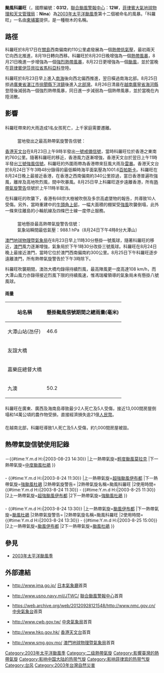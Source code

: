 {{Link style|time=2015-12-11T03:12:43+00:00}}
{{NoteTA
|G1=TyphoonNew
|G2=TyphoonOld
|G3=Weather
|G4=CWBTyphoonOld
|T=zh:颱風科羅旺 (2003年); zh-cn:强台风科罗旺 (2003年); zh-hk:颱風科羅旺 (2003年); zh-tw:中度颱風科羅旺 (2003年)
|1=zh:颱風科羅旺; zh-cn:强台风科罗旺; zh-hk:颱風科羅旺; zh-tw:中度颱風科羅旺
|skin=typhoon
}}
{{颱風基礎資訊
|颱風名稱             = 颱風科羅旺
|外文名稱             = Typhoon Krovanh
|外文語言             = 英語
|十分鐘平均風速JMA    = 65|JMA=knot
|十分鐘平均風速CWB    = 33|CWB=m/s
|十分鐘平均風速KMA    = 33|KMA=m/s
|十分鐘平均風速HKO    = 140
|十分鐘平均風速SMG    = 120
|十分鐘平均風速PAGASA = 120
|二分鐘平均風速       = 40|NMC=m/s
|一分鐘平均風速       = 90|SSHS=knot<!--JTWC-->
|代表圖像             = Typhoon Krovanh 25 aug 2003 0340Z.jpg
|代表圖像名稱         = 颱風科羅旺
|形成日期             = 2003年8月17日
|消散日期             = 2003年8月26日
|最低氣壓             = 970
|瞬間最大陣風         = 175
|財產損失             = 約5800萬[[美元|美元]]
|死傷人數             = 43
|影響地區             = {{PHI}}<br />{{TWN}}<br />{{HK}}<br />{{MACAU}}<br />{{CHNML}}<br /><!--影響地區只用{{CHNML}}就可以，因為影響的地區並不是影響的省份-->{{VNM}}
|備註                 = 
|颱風路徑圖           = Krovanh 2003 track.png
|風季年份             = 2003
|風季位置             = 太平洋
}}
'''颱風科羅旺'''（{{lang-en|'''Typhoon Krovanh'''}}，國際編號：'''0312'''，[[聯合颱風警報中心|聯合颱風警報中心]]：'''12W'''，[[菲律賓大氣地球物理和天文管理局|菲律賓大氣地球物理和天文管理局]]：'''Nina'''）為[[2003年太平洋颱風季|2003年太平洋颱風季]]第十二個被命名的風暴。「科羅旺」一名由[[柬埔寨|柬埔寨]]提供，是一種樹木的名稱。

==路徑==
{{phs wikify}}
科羅旺於8月17日在[[關島|關島]]西南偏南約110公里處發展為一個[[熱帶低氣壓|熱帶低氣壓]]，最初兩天它向西北推進，8月19日轉向西移。科羅旺於8月20日晚增強為一個[[熱帶風暴|熱帶風暴]]，8月21日晚進一步增強為一個[[強烈熱帶風暴|強烈熱帶風暴]]，8月22日更增強為一個[[颱風|颱風]]，並於當晚在[[菲律賓|菲律賓]][[伊莎貝拉省|伊莎貝拉省]][[:en:Maconacon,_Isabella|馬科亞科]]登陸。

科羅旺於8月23日早上進入[[南海|南海]]後向西北偏西推進，翌日橫過南海北部。8月25日掠過[[廣東省|廣東省]][[湛江市|湛江市]][[徐聞縣|徐聞縣]][[下洋鎮_(徐聞縣)|下洋鎮]]後進入[[北部灣|北部灣]]。8月26日清晨在[[越南|越南]][[廣寧省|廣寧省]][[:en:Hải_Hà_District|海河縣]]登陸後減弱為一個強烈熱帶風暴，同日進一步減弱為一個熱帶風暴，並於當晚在內陸消散。

==影響==
{{noteUTC+8}}
==={{PHI}}===
科羅旺帶來的大雨造成1名女孩死亡，上千家庭需要遷離。

==={{HK}}===
:當地發出之最高熱帶氣旋警告信號：{{HKTY|3}}
{{HKTY Wind|10mins|長洲=96|赤鱲角=62|西貢=55|啟德=|青衣=|流浮山=48|打鼓嶺=36|沙田=31|Remark=此圖假設科羅旺襲港時，天文台已引入8個指定自動氣象站作指標。}}
{{HKTY Wind|hour|長洲=87|赤鱲角=52|西貢=47|啟德=43|青衣=|流浮山=40|打鼓嶺=30|沙田=23|Remark=此圖假設科羅旺襲港時，天文台已引入8個指定自動氣象站作指標。}}
[[香港天文台|香港天文台]]在8月23日上午9時半發出[[一號戒備信號|一號戒備信號]]，當時科羅旺位於香港之東南約760公里。隨著科羅旺的移近，香港風力逐漸增強，香港天文台於翌日上午11時半發出[[三號強風信號|三號強風信號]]。科羅旺的外圍雨帶為香港帶來狂風大雨及[[雷暴|雷暴]]。香港天文台於8月24日下午3時48分錄得的最低瞬時海平面氣壓為1001.6[[百帕斯卡|百帕斯卡]]。科羅旺在8月24日晚上最接近香港，在香港之西南偏南約340公里掠過，當日香港普遍吹強風，離岸及高地吹烈風，間中吹暴風。8月25日早上科羅旺逐步遠離香港，所有[[熱帶氣旋警告|熱帶氣旋警告]]信號於上午11時半取消。

在科羅旺的吹襲下，香港有68宗大樹被吹倒及多宗高處墜物的報告，共導致10人受傷。另外，當時重建中的[[牛頭角上邨|牛頭角上邨]]，一幅大面積的棚架受[[強風|強風]]吹襲倒塌，此外一條來往離島的小輪航線及四條巴士線一度停止服務。

==={{MACAU}}===
{{MOTY Wind|hour|友誼大橋北峰=68|友誼大橋南峰=68|嘉樂庇總督大橋=68|大潭山(觀察坪)=60|九澳(自動氣候站)=54|Remark=熱帶氣旋年報並無區分友誼大橋為北峰或南峰，故風速相同。}}
:當地懸掛最高熱帶氣旋警告信號：{{MOTY|3}}
:氣象站瞬間最低氣壓：988.1 hPa（8月24日下午4時8分大潭山）

[[澳門地球物理暨氣象局|澳門地球物理暨氣象局]]在8月23日早上11時30分懸掛一號風球，隨著科羅旺的移近，[[澳門|澳門]]風力逐漸增強，氣象局於下午1時30分改掛三號風球。科羅旺在8月24日晚上最接近澳門，當時它位於澳門西南偏南約300公里。8月25日下午科羅旺逐步遠離澳門，所有熱帶氣旋警告於下午3時除下。

科羅旺吹襲期間，澳氹大橋均錄得持續烈風，最高陣風更一度高達108 km/h，而大潭山風力亦錄得接近烈風下限的持續風速，惟馮瑞權領導的氣象局未有懸掛八號風球。

====雨量====
{| class="wikitable sortable"
|-
! 站名稱 !! 懸掛颱風信號期間之總雨量(毫米)
|-
| 大潭山站(氹仔) || 46.6
|-
| 友誼大橋 ||
|-
| 嘉樂庇總督大橋 ||
|-
| 九澳 || 50.2
|}

==={{CHNML}}===
科羅旺在廣東、廣西及海南島導致最少2人死亡及5人受傷，接近13,000間房屋倒塌和14萬公頃的農作物受損，直接經濟損失逾21億[[人民幣|人民幣]]。

==={{VNM}}===
在越南北部，科羅旺導致1人死亡及5人受傷，約1,000間房屋被毀。

==熱帶氣旋信號使用記錄==
==={{TWN}}===
{{熱帶氣旋警告使用紀錄
|氣象台=[[交通部中央氣象局|交通部中央氣象局]]
|警告系統=[[中央氣象局颱風警報|颱風警報]]
|熱帶氣旋警告=[[海上颱風警報|海上颱風警報]]
|使用時間={{#time:Y.m.d H:i|2003-08-22 08:30}}－{{#time:Y.m.d H:i|2003-08-23 14:30}}
|上一熱帶氣旋=[[熱帶風暴莫拉克_(2003年)|輕度颱風莫拉克]]
|下一熱帶氣旋=[[颱風杜鵑_(2003年)|中度颱風杜鵑]]
}}
==={{HK}}===
{{熱帶氣旋警告使用記錄
|氣象台=[[香港天文台|香港天文台]]
|警告系統=[[香港熱帶氣旋警告信號|熱帶氣旋警告信號]]
|熱帶氣旋警告={{HKTY|1}}
|熱帶氣旋名稱=颱風科羅旺
|使用時間={{#time:Y.m.d H:i|2003-8-23 9:30}} - {{#time:Y.m.d H:i|2003-8-24 11:30}}
|上一熱帶氣旋=[[颱風伊布都|超強颱風伊布都]]
|下一熱帶氣旋=[[颱風杜鵑_(2003年)|強颱風杜鵑]]
|2熱帶氣旋警告={{HKTY|3}}
|2熱帶氣旋名稱=颱風科羅旺
|2使用時間={{#time:Y.m.d H:i|2003-8-24 11:30}} - {{#time:Y.m.d H:i|2003-8-25 11:30}}
|2上一熱帶氣旋=[[颱風伊布都|超強颱風伊布都]]
|2下一熱帶氣旋=[[颱風杜鵑_(2003年)|強颱風杜鵑]]
}}

==={{MAC}}===
{{熱帶氣旋警告使用記錄
|氣象台=[[澳門氣象局|澳門氣象局]]
|警告系統=[[熱帶氣旋信號|熱帶氣旋信號]]
|熱帶氣旋警告={{MOTY|1}}
|熱帶氣旋名稱=颱風科羅旺
|使用時間={{#time:Y.m.d H:i|2003-8-23 11:30}} - {{#time:Y.m.d H:i|2003-8-24 13:30}}
|上一熱帶氣旋=[[颱風伊布都|颱風伊布都]]
|下一熱帶氣旋=[[颱風杜鵑_(2003年)|颱風杜鵑]]
|2熱帶氣旋警告={{MOTY|3}}
|2熱帶氣旋名稱=颱風科羅旺
|2使用時間={{#time:Y.m.d H:i|2003-8-24 13:30}} - {{#time:Y.m.d H:i|2003-8-25 15:00}}
|2上一熱帶氣旋=[[颱風伊布都|颱風伊布都]]
|2下一熱帶氣旋=[[颱風杜鵑_(2003年)|颱風杜鵑]]
}}

==參見==
{{Commons category|Typhoon Krovanh (2003)}}
*[[2003年太平洋颱風季|2003年太平洋颱風季]]

==外部連結==
*{{ja}}http://www.jma.go.jp/ [[日本氣象廳|日本氣象廳]]首頁
*{{en}}http://www.usno.navy.mil/JTWC/ {{Wayback|url=http://www.usno.navy.mil/JTWC/ |date=20150809201922 }} [[聯合颱風警報中心|聯合颱風警報中心]]首頁
*{{zh-cn}}https://web.archive.org/web/20120928121548/http://www.nmc.gov.cn/ [[中央氣象台|中央氣象台]]首頁
*{{zh-tw}}http://www.cwb.gov.tw/ {{Wayback|url=http://www.cwb.gov.tw/ |date=20181025071210 }} [[中央氣象局|中央氣象局]]首頁
*{{zh-hk}}http://www.hko.gov.hk/ {{Wayback|url=http://www.hko.gov.hk/ |date=20110224003313 }} [[香港天文台|香港天文台]]首頁
*{{zh-hk}}http://www.smg.gov.mo/ {{Wayback|url=http://www.smg.gov.mo/ |date=20140517030343 }} [[澳門地球物理暨氣象局|澳門地球物理暨氣象局]]首頁

{{2003 Pacific typhoon season buttons}}
{{台灣颱風}}

[[Category:2003年太平洋颱風季|Category:2003年太平洋颱風季]]
[[Category:二级熱帶氣旋|Category:二级熱帶氣旋]]
[[Category:影響臺灣的熱帶氣旋|Category:影響臺灣的熱帶氣旋]]
[[Category:影响中国大陆的热带气旋|Category:影响中国大陆的热带气旋]]
[[Category:影响菲律宾的热带气旋|Category:影响菲律宾的热带气旋]]
[[Category:台风|Category:台风]]
[[Category:2003年台灣自然災害|Category:2003年台灣自然災害]]